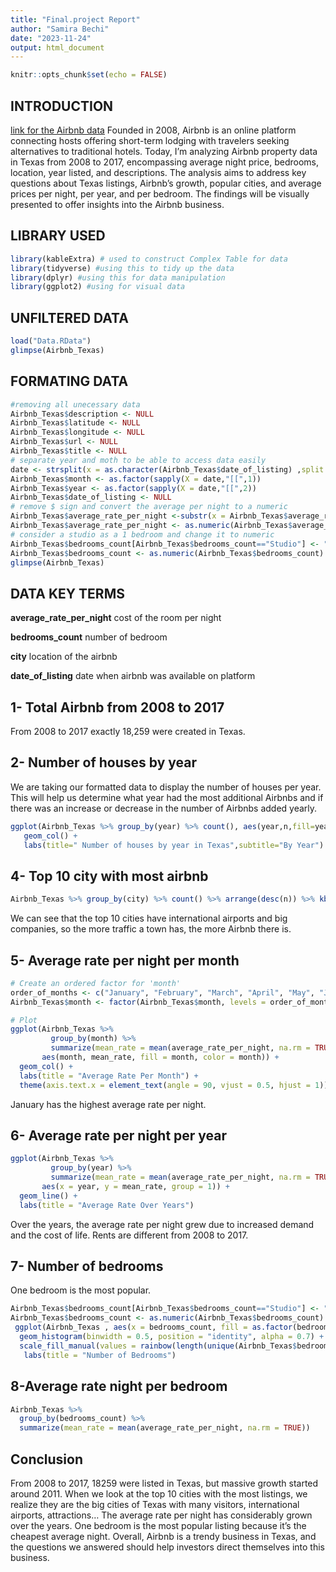 ```yaml
---
title: "Final.project Report"
author: "Samira Bechi"
date: "2023-11-24"
output: html_document
---
```


```r
knitr::opts_chunk$set(echo = FALSE)
```

## INTRODUCTION

[link for the Airbnb data](https://www.kaggle.com/datasets/PromptCloudHQ/airbnb-property-data-from-texas)
Founded in 2008, Airbnb is an online platform connecting hosts offering short-term lodging with travelers seeking alternatives to traditional hotels. Today, I'm analyzing Airbnb property data in Texas from 2008 to 2017, encompassing average night price, bedrooms, location, year listed, and descriptions. The analysis aims to address key questions about Texas listings, Airbnb's growth, popular cities, and average prices per night, per year, and per bedroom. The findings will be visually presented to offer insights into the Airbnb business.

## LIBRARY USED

```r
library(kableExtra) # used to construct Complex Table for data
library(tidyverse) #using this to tidy up the data
library(dplyr) #using this for data manipulation
library(ggplot2) #using for visual data
```

## UNFILTERED DATA

```r
load("Data.RData")
glimpse(Airbnb_Texas)
```

## FORMATING DATA

```r
#removing all unecessary data
Airbnb_Texas$description <- NULL
Airbnb_Texas$latitude <- NULL
Airbnb_Texas$longitude <- NULL
Airbnb_Texas$url <- NULL
Airbnb_Texas$title <- NULL
# separate year and moth to be able to access data easily
date <- strsplit(x = as.character(Airbnb_Texas$date_of_listing) ,split = " ",fixed = T)
Airbnb_Texas$month <- as.factor(sapply(X = date,"[[",1))
Airbnb_Texas$year <- as.factor(sapply(X = date,"[[",2))
Airbnb_Texas$date_of_listing <- NULL
# remove $ sign and convert the average per night to a numeric 
Airbnb_Texas$average_rate_per_night <-substr(x = Airbnb_Texas$average_rate_per_night,start = 2,stop = 10)
Airbnb_Texas$average_rate_per_night <- as.numeric(Airbnb_Texas$average_rate_per_night)
# consider a studio as a 1 bedroom and change it to numeric 
Airbnb_Texas$bedrooms_count[Airbnb_Texas$bedrooms_count=="Studio"] <- "1"
Airbnb_Texas$bedrooms_count <- as.numeric(Airbnb_Texas$bedrooms_count)
glimpse(Airbnb_Texas)
```

## DATA KEY TERMS
**average_rate_per_night** cost of the room per night

**bedrooms_count** number of bedroom

**city** location of the airbnb

**date_of_listing** date when airbnb was available on platform

## 1- Total Airbnb from 2008 to 2017

From 2008 to 2017 exactly 18,259 were created in Texas.

## 2- Number of houses by year

We are taking our formatted data to display the number of houses per year. This will help us determine what year had the most additional Airbnbs and if there was an increase or decrease in the number of Airbnbs added yearly.

```r
ggplot(Airbnb_Texas %>% group_by(year) %>% count(), aes(year,n,fill=year,color=year)) +
   geom_col() +
   labs(title=" Number of houses by year in Texas",subtitle="By Year")
```

## 4- Top 10 city with most airbnb 

```r
Airbnb_Texas %>% group_by(city) %>% count() %>% arrange(desc(n)) %>% kbl() %>% row_spec(1:10, background = "pink") %>% kable_paper()  %>% scroll_box(height = "300px")
```

We can see that the top 10 cities have international airports and big companies, so the more traffic a town has, the more Airbnb there is.

## 5- Average rate per night per month 

```r
# Create an ordered factor for 'month'
order_of_months <- c("January", "February", "March", "April", "May", "June", "July", "August", "September", "October", "November", "December")
Airbnb_Texas$month <- factor(Airbnb_Texas$month, levels = order_of_months)

# Plot
ggplot(Airbnb_Texas %>% 
         group_by(month) %>%
         summarize(mean_rate = mean(average_rate_per_night, na.rm = TRUE)),
       aes(month, mean_rate, fill = month, color = month)) +
  geom_col() +
  labs(title = "Average Rate Per Month") +
  theme(axis.text.x = element_text(angle = 90, vjust = 0.5, hjust = 1))
```

January has the highest average rate per night.

## 6- Average rate per night per year

```r
ggplot(Airbnb_Texas %>% 
         group_by(year) %>%
         summarize(mean_rate = mean(average_rate_per_night, na.rm = TRUE)),
       aes(x = year, y = mean_rate, group = 1)) +
  geom_line() +
  labs(title = "Average Rate Over Years")

```

Over the years, the average rate per night grew due to increased demand and the cost of life. Rents are different from 2008 to 2017.

## 7- Number of bedrooms 

One bedroom is the most popular.

```r
Airbnb_Texas$bedrooms_count[Airbnb_Texas$bedrooms_count=="Studio"] <- "1"
Airbnb_Texas$bedrooms_count <- as.numeric(Airbnb_Texas$bedrooms_count)
 ggplot(Airbnb_Texas , aes(x = bedrooms_count, fill = as.factor(bedrooms_count))) +
  geom_histogram(binwidth = 0.5, position = "identity", alpha = 0.7) +
  scale_fill_manual(values = rainbow(length(unique(Airbnb_Texas$bedrooms_count)))) +
   labs(title = "Number of Bedrooms")

```

## 8-Average rate night per bedroom

```r
Airbnb_Texas %>% 
  group_by(bedrooms_count) %>%
  summarize(mean_rate = mean(average_rate_per_night, na.rm = TRUE))
```

## Conclusion
From 2008 to 2017, 18259 were listed in Texas, but massive growth started around 2011. When we look at the top 10 cities with the most listings, we realize they are the big cities of Texas with many visitors, international airports, attractions... The average rate per night has considerably grown over the years. One bedroom is the most popular listing because it's the cheapest average night. Overall, Airbnb is a trendy business in Texas, and the questions we answered should help investors direct themselves into this business.
